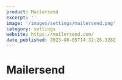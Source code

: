 ```yaml
---
product: Mailersend
excerpt: ''
image: '/images/settings/mailersend.png'
category: settings
website: https://mailersend.com/
date_published: 2023-08-05T14:32:26.328Z
---
```



# Mailersend

<ContentCard
	alt='Mailersend Settings'
	aspectRatio='16:9'
	src={frontmatter.image}
	width={1280}
/>
